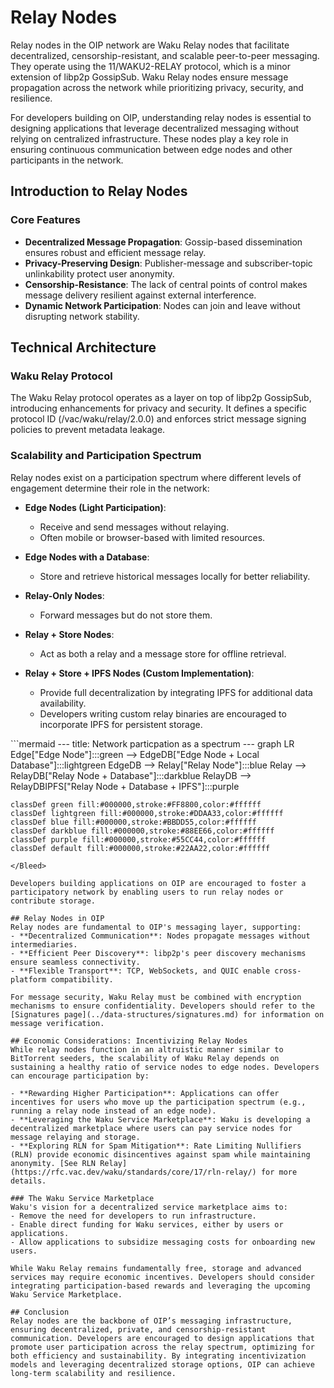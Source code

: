 
# Relay Nodes

Relay nodes in the OIP network are Waku Relay nodes that facilitate decentralized, censorship-resistant, and scalable peer-to-peer messaging. They operate using the 11/WAKU2-RELAY protocol, which is a minor extension of libp2p GossipSub. Waku Relay nodes ensure message propagation across the network while prioritizing privacy, security, and resilience.

For developers building on OIP, understanding relay nodes is essential to designing applications that leverage decentralized messaging without relying on centralized infrastructure. These nodes play a key role in ensuring continuous communication between edge nodes and other participants in the network.

## Introduction to Relay Nodes

### Core Features
- **Decentralized Message Propagation**: Gossip-based dissemination ensures robust and efficient message relay.
- **Privacy-Preserving Design**: Publisher-message and subscriber-topic unlinkability protect user anonymity.
- **Censorship-Resistance**: The lack of central points of control makes message delivery resilient against external interference.
- **Dynamic Network Participation**: Nodes can join and leave without disrupting network stability.

## Technical Architecture

### Waku Relay Protocol
The Waku Relay protocol operates as a layer on top of libp2p GossipSub, introducing enhancements for privacy and security. It defines a specific protocol ID (/vac/waku/relay/2.0.0) and enforces strict message signing policies to prevent metadata leakage.

### Scalability and Participation Spectrum
Relay nodes exist on a participation spectrum where different levels of engagement determine their role in the network:

- **Edge Nodes (Light Participation)**:
  - Receive and send messages without relaying.
  - Often mobile or browser-based with limited resources.

- **Edge Nodes with a Database**:
  - Store and retrieve historical messages locally for better reliability.

- **Relay-Only Nodes**:
  - Forward messages but do not store them.
  
- **Relay + Store Nodes**:
  - Act as both a relay and a message store for offline retrieval.

- **Relay + Store + IPFS Nodes (Custom Implementation)**:
  - Provide full decentralization by integrating IPFS for additional data availability.
  - Developers writing custom relay binaries are encouraged to incorporate IPFS for persistent storage.


<Bleed>
```mermaid
---
title: Network particpation as a spectrum
---
graph LR
    Edge["Edge Node"]:::green --> EdgeDB["Edge Node + Local Database"]:::lightgreen
    EdgeDB --> Relay["Relay Node"]:::blue
    Relay --> RelayDB["Relay Node + Database"]:::darkblue
    RelayDB --> RelayDBIPFS["Relay Node + Database + IPFS"]:::purple

    classDef green fill:#000000,stroke:#FF8800,color:#ffffff
    classDef lightgreen fill:#000000,stroke:#DDAA33,color:#ffffff
    classDef blue fill:#000000,stroke:#BBDD55,color:#ffffff
    classDef darkblue fill:#000000,stroke:#88EE66,color:#ffffff
    classDef purple fill:#000000,stroke:#55CC44,color:#ffffff
    classDef default fill:#000000,stroke:#22AA22,color:#ffffff
```
</Bleed>

Developers building applications on OIP are encouraged to foster a participatory network by enabling users to run relay nodes or contribute storage.

## Relay Nodes in OIP
Relay nodes are fundamental to OIP's messaging layer, supporting:
- **Decentralized Communication**: Nodes propagate messages without intermediaries.
- **Efficient Peer Discovery**: libp2p's peer discovery mechanisms ensure seamless connectivity.
- **Flexible Transport**: TCP, WebSockets, and QUIC enable cross-platform compatibility.

For message security, Waku Relay must be combined with encryption mechanisms to ensure confidentiality. Developers should refer to the [Signatures page](../data-structures/signatures.md) for information on message verification.

## Economic Considerations: Incentivizing Relay Nodes
While relay nodes function in an altruistic manner similar to BitTorrent seeders, the scalability of Waku Relay depends on sustaining a healthy ratio of service nodes to edge nodes. Developers can encourage participation by:

- **Rewarding Higher Participation**: Applications can offer incentives for users who move up the participation spectrum (e.g., running a relay node instead of an edge node).
- **Leveraging the Waku Service Marketplace**: Waku is developing a decentralized marketplace where users can pay service nodes for message relaying and storage.
- **Exploring RLN for Spam Mitigation**: Rate Limiting Nullifiers (RLN) provide economic disincentives against spam while maintaining anonymity. [See RLN Relay](https://rfc.vac.dev/waku/standards/core/17/rln-relay/) for more details.

### The Waku Service Marketplace
Waku's vision for a decentralized service marketplace aims to:
- Remove the need for developers to run infrastructure.
- Enable direct funding for Waku services, either by users or applications.
- Allow applications to subsidize messaging costs for onboarding new users.

While Waku Relay remains fundamentally free, storage and advanced services may require economic incentives. Developers should consider integrating participation-based rewards and leveraging the upcoming Waku Service Marketplace.

## Conclusion
Relay nodes are the backbone of OIP’s messaging infrastructure, ensuring decentralized, private, and censorship-resistant communication. Developers are encouraged to design applications that promote user participation across the relay spectrum, optimizing for both efficiency and sustainability. By integrating incentivization models and leveraging decentralized storage options, OIP can achieve long-term scalability and resilience.

